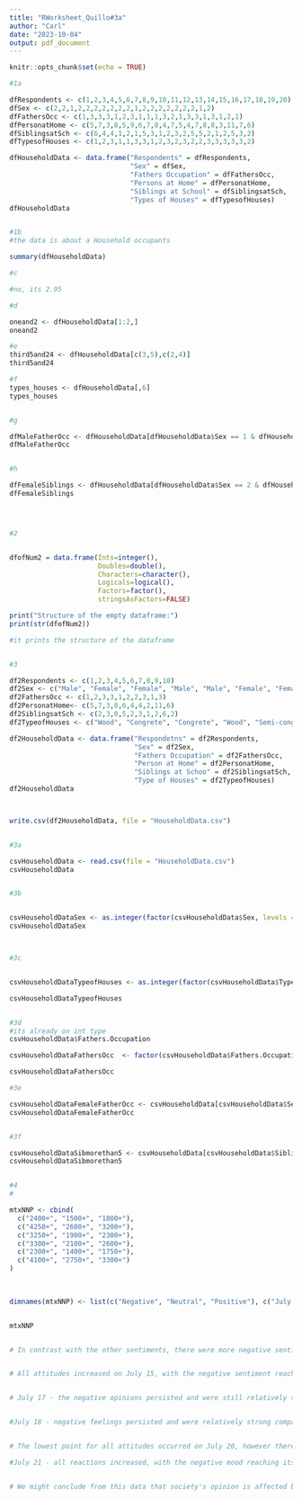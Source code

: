 ```yaml
---
title: "RWorksheet_Quillo#3a"
author: "Carl"
date: "2023-10-04"
output: pdf_document
---
```


```r
knitr::opts_chunk$set(echo = TRUE)
```

```r
#1a

dfRespondents <- c(1,2,3,4,5,6,7,8,9,10,11,12,13,14,15,16,17,18,19,20)
dfSex <- c(2,2,1,2,2,2,2,2,2,2,1,2,2,2,2,2,2,2,1,2)
dfFathersOcc <- c(1,3,3,3,1,2,3,1,1,1,3,2,1,3,3,1,3,1,2,1)
dfPersonatHome <- c(5,7,3,8,5,9,6,7,8,4,7,5,4,7,8,8,3,11,7,6)
dfSiblingsatSch <- c(6,4,4,1,2,1,5,3,1,2,3,2,5,5,2,1,2,5,3,2)
dfTypesofHouses <- c(1,2,3,1,1,3,3,1,2,3,2,3,2,2,3,3,3,3,3,2)

dfHouseholdData <- data.frame("Respondents" = dfRespondents,
                              "Sex" = dfSex,
                              "Fathers Occupation" = dfFathersOcc,
                              "Persons at Home" = dfPersonatHome,
                              "Siblings at School" = dfSiblingsatSch,
                              "Types of Houses" = dfTypesofHouses)
dfHouseholdData


#1b
#the data is about a Household occupants

summary(dfHouseholdData)

#c

#no, its 2.95

#d

oneand2 <- dfHouseholdData[1:2,]
oneand2

#e
third5and24 <- dfHouseholdData[c(3,5),c(2,4)]
third5and24

#f
types_houses <- dfHouseholdData[,6]
types_houses


#g

dfMaleFatherOcc <- dfHouseholdData[dfHouseholdData$Sex == 1 & dfHouseholdData$Fathers.Occupation == 1, c(2,3)]
dfMaleFatherOcc


#h

dfFemaleSiblings <- dfHouseholdData[dfHouseholdData$Sex == 2 & dfHouseholdData$Siblings.at.School >= 5, c(2,5) ]
dfFemaleSiblings




#2


dfofNum2 = data.frame(Ints=integer(),
                      Doubles=double(),
                      Characters=character(),
                      Logicals=logical(),
                      Factors=factor(),
                      stringsAsFactors=FALSE)

print("Structure of the empty dataframe:")
print(str(dfofNum2))

#it prints the structure of the dataframe


#3

df2Respondents <- c(1,2,3,4,5,6,7,8,9,10)
df2Sex <- c("Male", "Female", "Female", "Male", "Male", "Female", "Female", "Male","Female", "Male")
df2FathersOcc <- c(1,2,3,3,1,2,2,3,1,3)
df2PersonatHome<- c(5,7,3,8,6,4,4,2,11,6)
df2SiblingsatSch <- c(2,3,0,5,2,3,1,2,6,2)
df2TypeofHouses <- c("Wood", "Congrete", "Congrete", "Wood", "Semi-congrete", "Semi-congrete", "Wood", "Semi-congrete", "Semi-congrete", "Congrete")

df2HouseholdData <- data.frame("Respondetns" = df2Respondents,
                               "Sex" = df2Sex,
                               "Fathers Occupation" = df2FathersOcc,
                               "Person at Home" = df2PersonatHome,
                               "Siblings at Schoo" = df2SiblingsatSch,
                               "Type of Houses" = df2TypeofHouses)
df2HouseholdData



write.csv(df2HouseholdData, file = "HouseholdData.csv")


#3a

csvHouseholdData <- read.csv(file = "HouseholdData.csv")
csvHouseholdData


#3b


csvHouseholdDataSex <- as.integer(factor(csvHouseholdData$Sex, levels = c("Male", "Female")))
csvHouseholdDataSex



#3c


csvHouseholdDataTypeofHouses <- as.integer(factor(csvHouseholdData$Type.of.Houses, levels = c("Wood", "Congrete","Semi-congrete")))

csvHouseholdDataTypeofHouses


#3d
#its already on int type
csvHouseholdData$Fathers.Occupation

csvHouseholdDataFathersOcc  <- factor(csvHouseholdData$Fathers.Occupation, levels = c(1,2,3), labels = c("Farmer", "Driver", "Others"))

csvHouseholdDataFathersOcc

#3e

csvHouseholdDataFemaleFatherOcc <- csvHouseholdData[csvHouseholdData$Sex == "Female" & csvHouseholdData$Fathers.Occupation == 2, c(3,4)]
csvHouseholdDataFemaleFatherOcc


#3f

csvHouseholdDataSibmorethan5 <- csvHouseholdData[csvHouseholdData$Siblings.at.Schoo >= 5 , c(2,6)]
csvHouseholdDataSibmorethan5


#4
#

mtxNNP <- cbind(
  c("2400+", "1500+", "1800+"),
  c("4250+", "2600+", "3200+"),
  c("3250+", "1900+", "2300+"),
  c("3300+", "2100+", "2600+"),
  c("2300+", "1400+", "1750+"),
  c("4100+", "2750+", "3300+")
)
                        
           

dimnames(mtxNNP) <- list(c("Negative", "Neutral", "Positive"), c("July 14, 2020", "July 15, 2020","July 17, 2020","July 18,2022","July 20, 2020","July 21, 2020"))


mtxNNP


# In contrast with the other sentiments, there were more negative sentiments on July 14. This could represent a sign that certain occurrences or themes that day attracted adverse reactions.


# All attitudes increased on July 15, with the negative sentiment reaching its maximum level. This may indicate that something occurred on that day to cause negative reactions.


# July 17 - the negative opinions persisted and were still relatively substantial in comparison to the neutral and supportive opinions.


#July 18 - negative feelings persisted and were relatively strong compared to the neutral and    positive sentiments.


# The lowest point for all attitudes occurred on July 20, however there were still more negative    feelings than the other days. This can mean that nothing occurred that day.

#July 21 - all reactions increased, with the negative mood reaching its highest level. This can also mean that something happened on that day that might have caused others to react negatively.


# We might conclude from this data that society's opinion is affected by outside factors and that it change over time.





```


